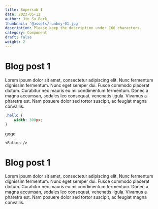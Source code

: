 ```yaml
---
title: Supersub 1
date: 2023-05-12
author: Jin Su Park,
thumbnail: '@assets/runboy-01.jpg'
description: Please keep the description under 160 characters.
category: Component
draft: false
weight: 2
---
```



# Blog post 1

Lorem ipsum dolor sit amet, consectetur adipiscing elit. Nunc fermentum dignissim fermentum. Nunc eget semper dui. Fusce commodo placerat dictum. Curabitur nec mauris eu mi condimentum fermentum. Donec a magna accumsan, sodales leo consequat, venenatis ligula. Vivamus a pharetra est. Nam posuere dolor sed tortor suscipit, ac feugiat magna convallis.

```css
.hello {
	width: 300px;
}
```

gege

```mdx
<Button />
```

# Blog post 1

Lorem ipsum dolor sit amet, consectetur adipiscing elit. Nunc fermentum dignissim fermentum. Nunc eget semper dui. Fusce commodo placerat dictum. Curabitur nec mauris eu mi condimentum fermentum. Donec a magna accumsan, sodales leo consequat, venenatis ligula. Vivamus a pharetra est. Nam posuere dolor sed tortor suscipit, ac feugiat magna convallis.
